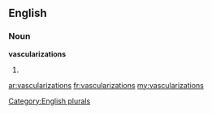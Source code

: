 ==English==

===Noun===
'''vascularizations'''

# {{plural of|[[vascularization]]}}

[[Category:English plurals]]

[[ar:vascularizations]]
[[fr:vascularizations]]
[[my:vascularizations]]